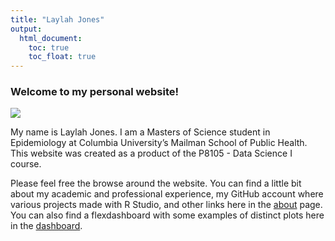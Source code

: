 ```yaml
---
title: "Laylah Jones"
output: 
  html_document:
    toc: true
    toc_float: true
---
```


### Welcome to my personal website!

![](images/me.jpeg)

My name is Laylah Jones. I am a Masters of Science student in Epidemiology at Columbia University's Mailman School of Public Health. This website was created as a product of the P8105 - Data Science I course.

Please feel free the browse around the website. You can find a little bit about my academic and professional experience, my GitHub account where various projects made with R Studio, and other links here in the [about](about.html) page. You can also find a flexdashboard with some examples of distinct plots here in the [dashboard](dashboard.html). 




